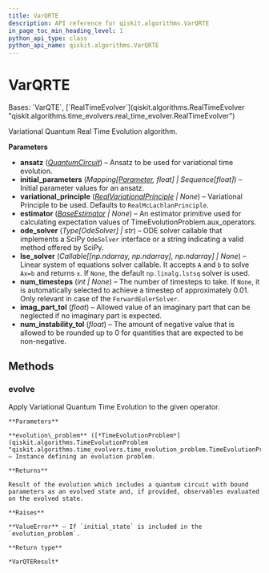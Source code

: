 ```yaml
---
title: VarQRTE
description: API reference for qiskit.algorithms.VarQRTE
in_page_toc_min_heading_level: 1
python_api_type: class
python_api_name: qiskit.algorithms.VarQRTE
---
```


# VarQRTE

<Class id="qiskit.algorithms.VarQRTE" github="https://github.com/qiskit/qiskit/tree/stable/0.24/qiskit/algorithms/time_evolvers/variational/var_qrte.py" signature="VarQRTE(ansatz, initial_parameters, variational_principle=None, estimator=None, ode_solver=<class 'qiskit.algorithms.time_evolvers.variational.solvers.ode.forward_euler_solver.ForwardEulerSolver'>, lse_solver=None, num_timesteps=None, imag_part_tol=1e-07, num_instability_tol=1e-07)">
  Bases: `VarQTE`, [`RealTimeEvolver`](qiskit.algorithms.RealTimeEvolver "qiskit.algorithms.time_evolvers.real_time_evolver.RealTimeEvolver")

  Variational Quantum Real Time Evolution algorithm.

  **Parameters**

  *   **ansatz** ([*QuantumCircuit*](qiskit.circuit.QuantumCircuit "qiskit.circuit.QuantumCircuit")) – Ansatz to be used for variational time evolution.
  *   **initial\_parameters** (*Mapping\[*[*Parameter*](qiskit.circuit.Parameter "qiskit.circuit.Parameter")*, float] | Sequence\[float]*) – Initial parameter values for an ansatz.
  *   **variational\_principle** ([*RealVariationalPrinciple*](qiskit.algorithms.time_evolvers.variational.RealVariationalPrinciple "qiskit.algorithms.time_evolvers.variational.RealVariationalPrinciple") *| None*) – Variational Principle to be used. Defaults to `RealMcLachlanPrinciple`.
  *   **estimator** ([*BaseEstimator*](qiskit.primitives.BaseEstimator "qiskit.primitives.BaseEstimator") *| None*) – An estimator primitive used for calculating expectation values of TimeEvolutionProblem.aux\_operators.
  *   **ode\_solver** (*Type\[OdeSolver] | str*) – ODE solver callable that implements a SciPy `OdeSolver` interface or a string indicating a valid method offered by SciPy.
  *   **lse\_solver** (*Callable\[\[np.ndarray, np.ndarray], np.ndarray] | None*) – Linear system of equations solver callable. It accepts `A` and `b` to solve `Ax=b` and returns `x`. If `None`, the default `np.linalg.lstsq` solver is used.
  *   **num\_timesteps** (*int | None*) – The number of timesteps to take. If `None`, it is automatically selected to achieve a timestep of approximately 0.01. Only relevant in case of the `ForwardEulerSolver`.
  *   **imag\_part\_tol** (*float*) – Allowed value of an imaginary part that can be neglected if no imaginary part is expected.
  *   **num\_instability\_tol** (*float*) – The amount of negative value that is allowed to be rounded up to 0 for quantities that are expected to be non-negative.

  ## Methods

  <span id="qiskit-algorithms-varqrte-evolve" />

  ### evolve

  <Function id="qiskit.algorithms.VarQRTE.evolve" name="evolve" signature="VarQRTE.evolve(evolution_problem)">
    Apply Variational Quantum Time Evolution to the given operator.

    **Parameters**

    **evolution\_problem** ([*TimeEvolutionProblem*](qiskit.algorithms.TimeEvolutionProblem "qiskit.algorithms.time_evolvers.time_evolution_problem.TimeEvolutionProblem")) – Instance defining an evolution problem.

    **Returns**

    Result of the evolution which includes a quantum circuit with bound parameters as an evolved state and, if provided, observables evaluated on the evolved state.

    **Raises**

    **ValueError** – If `initial_state` is included in the `evolution_problem`.

    **Return type**

    *VarQTEResult*
  </Function>
</Class>

